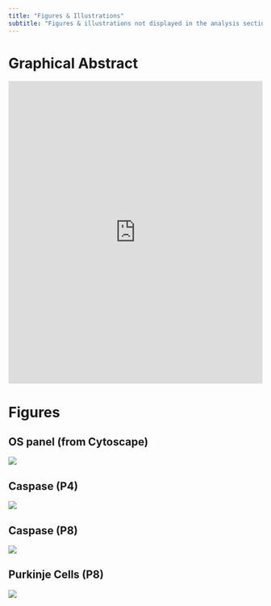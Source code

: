 ```yaml
---
title: "Figures & Illustrations"
subtitle: "Figures & illustrations not displayed in the analysis section (e.g. composite figures, graphical abstract)"
---
```


# Graphical Abstract

<object data="GA.pdf" type="application/pdf" width="100%" height="650">
  <iframe
    src="https://docs.google.com/viewer?url=https://github.com/ma-riviere/DE-AoP-23/raw/gh-pages/content/extras/figures/GA.pdf&embedded=true"
    width="100%" height="600" frameborder="0">
  </iframe>
</object>

# Figures

## OS panel (from Cytoscape)

![](Cyto_OS.png)

## Caspase (P4)

![](Casp_P4.png)

## Caspase (P8)

![](Casp_P8.png)

## Purkinje Cells (P8)

![](Casp_P8.png)
